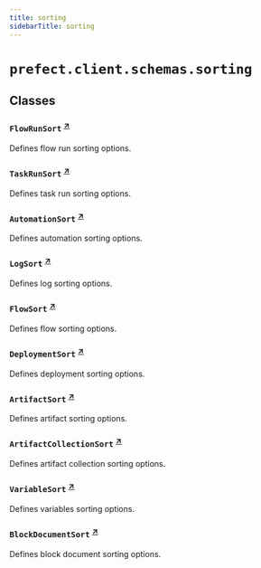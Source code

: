 ```yaml
---
title: sorting
sidebarTitle: sorting
---
```


# `prefect.client.schemas.sorting`

## Classes

### `FlowRunSort` <sup><a href="https://github.com/PrefectHQ/prefect/blob/main/src/prefect/client/schemas/sorting.py#L4" target="_blank">↗</a></sup>


Defines flow run sorting options.


### `TaskRunSort` <sup><a href="https://github.com/PrefectHQ/prefect/blob/main/src/prefect/client/schemas/sorting.py#L18" target="_blank">↗</a></sup>


Defines task run sorting options.


### `AutomationSort` <sup><a href="https://github.com/PrefectHQ/prefect/blob/main/src/prefect/client/schemas/sorting.py#L30" target="_blank">↗</a></sup>


Defines automation sorting options.


### `LogSort` <sup><a href="https://github.com/PrefectHQ/prefect/blob/main/src/prefect/client/schemas/sorting.py#L39" target="_blank">↗</a></sup>


Defines log sorting options.


### `FlowSort` <sup><a href="https://github.com/PrefectHQ/prefect/blob/main/src/prefect/client/schemas/sorting.py#L46" target="_blank">↗</a></sup>


Defines flow sorting options.


### `DeploymentSort` <sup><a href="https://github.com/PrefectHQ/prefect/blob/main/src/prefect/client/schemas/sorting.py#L55" target="_blank">↗</a></sup>


Defines deployment sorting options.


### `ArtifactSort` <sup><a href="https://github.com/PrefectHQ/prefect/blob/main/src/prefect/client/schemas/sorting.py#L66" target="_blank">↗</a></sup>


Defines artifact sorting options.


### `ArtifactCollectionSort` <sup><a href="https://github.com/PrefectHQ/prefect/blob/main/src/prefect/client/schemas/sorting.py#L76" target="_blank">↗</a></sup>


Defines artifact collection sorting options.


### `VariableSort` <sup><a href="https://github.com/PrefectHQ/prefect/blob/main/src/prefect/client/schemas/sorting.py#L86" target="_blank">↗</a></sup>


Defines variables sorting options.


### `BlockDocumentSort` <sup><a href="https://github.com/PrefectHQ/prefect/blob/main/src/prefect/client/schemas/sorting.py#L95" target="_blank">↗</a></sup>


Defines block document sorting options.

